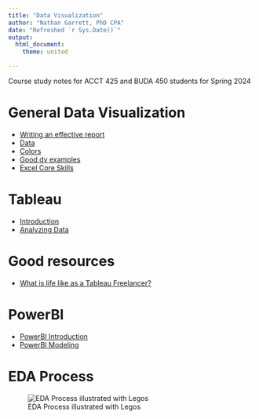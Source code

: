 ```yaml
--- 
title: "Data Visualization"
author: "Nathan Garrett, PhD CPA"
date: "Refreshed `r Sys.Date()`"
output: 
  html_document:
    theme: united

---
```


Course study notes for ACCT 425 and BUDA 450 students for Spring 2024

# General Data Visualization 

- [Writing an effective report](dv10-effective-reports.html)
- [Data](dv21-data.html)
- [Colors](dv30-colors.html)
- [Good dv examples](dv90-examples.html)
- [Excel Core Skills](dv05-excel.html)

# Tableau
- [Introduction](dv41-tableau-intro.html)
- [Analyzing Data](dv42-tableau-data.html)


# Good resources

- [What is life like as a Tableau Freelancer?](https://www.reddit.com/r/tableau/comments/1724zdf/six_years_as_a_tableau_freelancer_ama/)

# PowerBI

- [PowerBI Introduction](dv51-powerbi-intro.html)
- [PowerBI Modeling](dv52-powerbi-model.html)

# EDA Process

![EDA Process illustrated with Legos](dv01-index-eda-lego.jpeg)